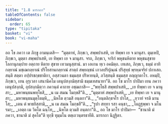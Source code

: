 ```yaml
---
title: "1.8 มารกถา"
tableOfContents: false
sidebar:
  order: 65
type: "tipitaka"
basket: "vi"
book: "vi-maha"
---
```



<DynamicBreadcrumb />

<Division number="32" book="vi-maha">

<Paragraph number="131" book="vi-maha">
อถ โข ภควา เต ภิกฺขู อามนฺเตสิ—  “มุตฺตาหํ, ภิกฺขเว, สพฺพปาเสหิ, เย ทิพฺพา เย จ มานุสา. ตุมฺเหปิ, ภิกฺขเว, มุตฺตา สพฺพปาเสหิ, เย ทิพฺพา เย จ มานุสา. จรถ, ภิกฺขเว, จาริกํ พหุชนหิตาย พหุชนสุขาย โลกานุกมฺปาย อตฺถาย หิตาย สุขาย เทวมนุสฺสานํ. มา เอเกน ทฺเว อคมิตฺถ. เทเสถ, ภิกฺขเว, ธมฺมํ อาทิกลฺยาณํ มชฺเฌกลฺยาณํ ปริโยสานกลฺยาณํ สาตฺถํ สพฺยญฺชนํ เกวลปริปุณฺณํ ปริสุทฺธํ พฺรหฺมจริยํ ปกาเสถ. สนฺติ สตฺตา อปฺปรชกฺขชาติกา, อสฺสวนตา ธมฺมสฺส ปริหายนฺติ, ภวิสฺสนฺติ ธมฺมสฺส อญฺญาตาโร. อหมฺปิ, ภิกฺขเว, เยน อุรุเวลา เสนานิคโม เตนุปสงฺกมิสฺสามิ ธมฺมเทสนายา”ติ.
</Paragraph>

</Division>
<Division number="33" book="vi-maha">

<Paragraph number="132" book="vi-maha">
อถ โข มาโร ปาปิมา เยน ภควา เตนุปสงฺกมิ, อุปสงฺกมิตฺวา ภควนฺตํ คาถาย อชฺฌภาสิ—
</Paragraph>

<Paragraph number="133" type="verses" book="vi-maha">
_“พทฺโธสิ สพฺพปาเสหิ,_  
_เย ทิพฺพา เย จ มานุสา;_  
_มหาพนฺธนพทฺโธสิ,_  
_น เม สมณ โมกฺขสี”ติ._  

</Paragraph>

<Paragraph number="134" type="verses" book="vi-maha">
_“มุตฺตาหํ สพฺพปาเสหิ,_  
_เย ทิพฺพา เย จ มานุสา;_  
_มหาพนฺธนมุตฺโตมฺหิ,_  
_นิหโต ตฺวมสิ อนฺตกา”ติ._  

</Paragraph>

<Paragraph number="135" type="verses" book="vi-maha">
_“อนฺตลิกฺขจโร ปาโส,_  
_ยฺวายํ จรติ มานโส;_  
_เตน ตํ พาธยิสฺสามิ,_  
_น เม สมณ โมกฺขสี”ติ._  

</Paragraph>

<Paragraph number="136" type="verses" book="vi-maha">
_“รูปา สทฺทา รสา คนฺธา,_  
_โผฏฺฐพฺพา จ มโนรมา;_  
_เอตฺถ เม วิคโต ฉนฺโท,_  
_นิหโต ตฺวมสิ อนฺตกา”ติ._  

</Paragraph>

<Paragraph number="137" book="vi-maha">
อถ โข มาโร ปาปิมา—  “ชานาติ มํ ภควา, ชานาติ มํ สุคโต”ติ ทุกฺขี ทุมฺมโน ตตฺเถวนฺตรธายีติ.

</Paragraph>
</Division>

<Paragraph number="138" type="center" book="vi-maha">
มารกถา นิฏฺฐิตา.
</Paragraph>